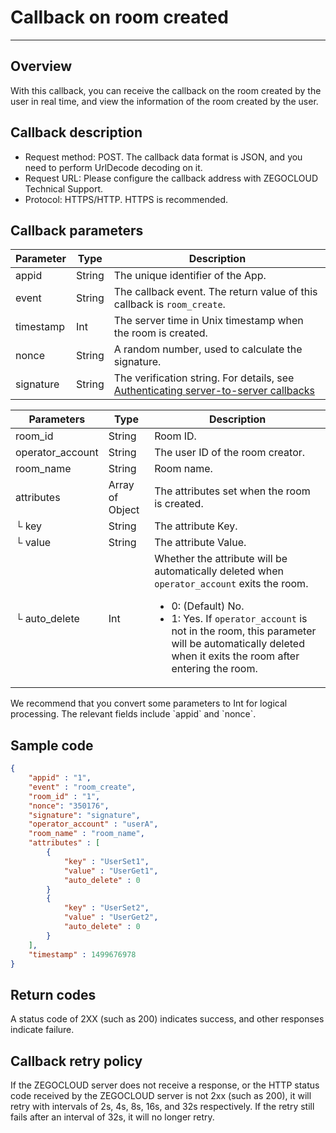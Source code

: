 # Callback on room created

---

## Overview
With this callback, you can receive the callback on the room created by the user in real time, and view the information of the room created by the user.

## Callback description

- Request method: POST.
  <Note title="Note">
  The callback data format is JSON, and you need to perform UrlDecode decoding on it.
  </Note>
- Request URL: Please configure the callback address with ZEGOCLOUD Technical Support.
- Protocol: HTTPS/HTTP. HTTPS is recommended.

## Callback parameters
 
| Parameter | Type | Description |
|------|------|------|
| appid | String | The unique identifier of the App. |
| event | String | The callback event. The return value of this callback is `room_create`. |
| timestamp | Int | The server time in Unix timestamp when the room is created. |
| nonce | String | A random number, used to calculate the signature. |
| signature | String | The verification string. For details, see [Authenticating server-to-server callbacks](../Authenticating%20server-to-server%20callbacks.mdx) 

| Parameters | Type | Description |
|------|------|------|
| room_id | String | Room ID. |
| operator_account | String | The user ID of the room creator. |
| room_name | String | Room name. |
| attributes | Array of Object | The attributes set when the room is created. |
| └ key | String | The attribute Key. |
| └ value | String | The attribute Value. |
| └ auto_delete | Int | Whether the attribute will be automatically deleted when `operator_account` exits the room. <ul><li>0: (Default) No.</li><li>1: Yes. <Note title="Note">If `operator_account` is not in the room, this parameter will be automatically deleted when it exits the room after entering the room.</Note></li></ul> |

<Note title="Note">
We recommend that you convert some parameters to Int for logical processing. The relevant fields include `appid` and `nonce`.
</Note>

## Sample code

```json
{
    "appid" : "1",
    "event" : "room_create",
    "room_id" : "1",
    "nonce": "350176",
    "signature": "signature",
    "operator_account" : "userA",
    "room_name" : "room_name",
    "attributes" : [
        {
            "key" : "UserSet1",
            "value" : "UserGet1",
            "auto_delete" : 0
        }
        {
            "key" : "UserSet2",
            "value" : "UserGet2",
            "auto_delete" : 0
        }
    ],
    "timestamp" : 1499676978
}
```

## Return codes

A status code of 2XX (such as 200) indicates success, and other responses indicate failure.

## Callback retry policy

If the ZEGOCLOUD server does not receive a response, or the HTTP status code received by the ZEGOCLOUD server is not 2xx (such as 200), it will retry with intervals of 2s, 4s, 8s, 16s, and 32s respectively. If the retry still fails after an interval of 32s, it will no longer retry.